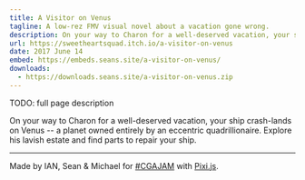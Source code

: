 ```yaml
---
title: A Visitor on Venus
tagline: A low-rez FMV visual novel about a vacation gone wrong.
description: On your way to Charon for a well-deserved vacation, your ship crash-lands on Venus -- a planet owned entirely by an eccentric quadrillionaire. Explore his lavish estate and find parts to repair your ship.
url: https://sweetheartsquad.itch.io/a-visitor-on-venus
date: 2017 June 14
embed: https://embeds.seans.site/a-visitor-on-venus/
downloads:
  - https://downloads.seans.site/a-visitor-on-venus.zip
---
```


TODO: full page description

On your way to Charon for a well-deserved vacation, your ship crash-lands on Venus -- a planet owned entirely by an eccentric quadrillionaire. Explore his lavish estate and find parts to repair your ship.

---

Made by IAN, Sean & Michael for [#CGAJAM](https://itch.io/jam/cga-jam) with [Pixi.js](http://www.pixijs.com/).
